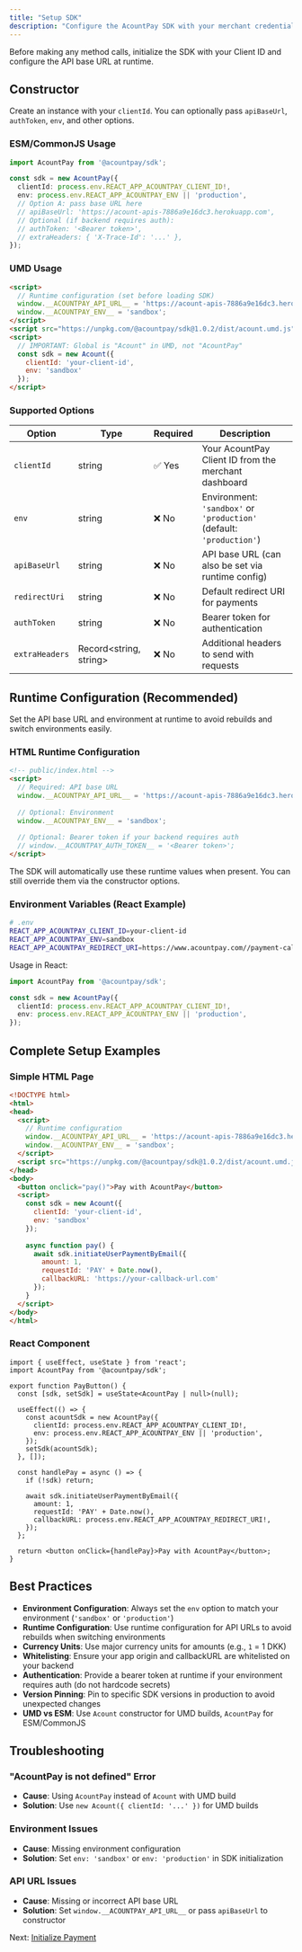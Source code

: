 ```yaml
---
title: "Setup SDK"
description: "Configure the AcountPay SDK with your merchant credentials"
---
```


Before making any method calls, initialize the SDK with your Client ID and configure the API base URL at runtime.

## Constructor

Create an instance with your `clientId`. You can optionally pass `apiBaseUrl`, `authToken`, `env`, and other options.

### ESM/CommonJS Usage

```ts
import AcountPay from '@acountpay/sdk';

const sdk = new AcountPay({
  clientId: process.env.REACT_APP_ACOUNTPAY_CLIENT_ID!,
  env: process.env.REACT_APP_ACOUNTPAY_ENV || 'production',
  // Option A: pass base URL here
  // apiBaseUrl: 'https://acount-apis-7886a9e16dc3.herokuapp.com',
  // Optional (if backend requires auth):
  // authToken: '<Bearer token>',
  // extraHeaders: { 'X-Trace-Id': '...' },
});
```

### UMD Usage

```html
<script>
  // Runtime configuration (set before loading SDK)
  window.__ACOUNTPAY_API_URL__ = 'https://acount-apis-7886a9e16dc3.herokuapp.com';
  window.__ACOUNTPAY_ENV__ = 'sandbox';
</script>
<script src="https://unpkg.com/@acountpay/sdk@1.0.2/dist/acount.umd.js"></script>
<script>
  // IMPORTANT: Global is "Acount" in UMD, not "AcountPay"
  const sdk = new Acount({
    clientId: 'your-client-id',
    env: 'sandbox'
  });
</script>
```

### Supported Options

| Option | Type | Required | Description |
|--------|------|----------|-------------|
| `clientId` | string | ✅ Yes | Your AcountPay Client ID from the merchant dashboard |
| `env` | string | ❌ No | Environment: `'sandbox'` or `'production'` (default: `'production'`) |
| `apiBaseUrl` | string | ❌ No | API base URL (can also be set via runtime config) |
| `redirectUri` | string | ❌ No | Default redirect URI for payments |
| `authToken` | string | ❌ No | Bearer token for authentication |
| `extraHeaders` | Record<string, string> | ❌ No | Additional headers to send with requests |

## Runtime Configuration (Recommended)

Set the API base URL and environment at runtime to avoid rebuilds and switch environments easily.

### HTML Runtime Configuration

```html
<!-- public/index.html -->
<script>
  // Required: API base URL
  window.__ACOUNTPAY_API_URL__ = 'https://acount-apis-7886a9e16dc3.herokuapp.com';
  
  // Optional: Environment
  window.__ACOUNTPAY_ENV__ = 'sandbox';
  
  // Optional: Bearer token if your backend requires auth
  // window.__ACOUNTPAY_AUTH_TOKEN__ = '<Bearer token>';
</script>
```

The SDK will automatically use these runtime values when present. You can still override them via the constructor options.

### Environment Variables (React Example)

```bash
# .env
REACT_APP_ACOUNTPAY_CLIENT_ID=your-client-id
REACT_APP_ACOUNTPAY_ENV=sandbox
REACT_APP_ACOUNTPAY_REDIRECT_URI=https://www.acountpay.com//payment-callback
```

Usage in React:

```typescript
import AcountPay from '@acountpay/sdk';

const sdk = new AcountPay({
  clientId: process.env.REACT_APP_ACOUNTPAY_CLIENT_ID!,
  env: process.env.REACT_APP_ACOUNTPAY_ENV || 'production',
});
```

## Complete Setup Examples

### Simple HTML Page

```html
<!DOCTYPE html>
<html>
<head>
  <script>
    // Runtime configuration
    window.__ACOUNTPAY_API_URL__ = 'https://acount-apis-7886a9e16dc3.herokuapp.com';
    window.__ACOUNTPAY_ENV__ = 'sandbox';
  </script>
  <script src="https://unpkg.com/@acountpay/sdk@1.0.2/dist/acount.umd.js"></script>
</head>
<body>
  <button onclick="pay()">Pay with AcountPay</button>
  <script>
    const sdk = new Acount({ 
      clientId: 'your-client-id',
      env: 'sandbox'
    });
    
    async function pay() {
      await sdk.initiateUserPaymentByEmail({
        amount: 1,
        requestId: 'PAY' + Date.now(),
        callbackURL: 'https://your-callback-url.com'
      });
    }
  </script>
</body>
</html>
```

### React Component

```tsx
import { useEffect, useState } from 'react';
import AcountPay from '@acountpay/sdk';

export function PayButton() {
  const [sdk, setSdk] = useState<AcountPay | null>(null);

  useEffect(() => {
    const acountSdk = new AcountPay({
      clientId: process.env.REACT_APP_ACOUNTPAY_CLIENT_ID!,
      env: process.env.REACT_APP_ACOUNTPAY_ENV || 'production',
    });
    setSdk(acountSdk);
  }, []);

  const handlePay = async () => {
    if (!sdk) return;
    
    await sdk.initiateUserPaymentByEmail({
      amount: 1,
      requestId: 'PAY' + Date.now(),
      callbackURL: process.env.REACT_APP_ACOUNTPAY_REDIRECT_URI!,
    });
  };

  return <button onClick={handlePay}>Pay with AcountPay</button>;
}
```

## Best Practices

- **Environment Configuration**: Always set the `env` option to match your environment (`'sandbox'` or `'production'`)
- **Runtime Configuration**: Use runtime configuration for API URLs to avoid rebuilds when switching environments
- **Currency Units**: Use major currency units for amounts (e.g., `1` = 1 DKK)
- **Whitelisting**: Ensure your app origin and callbackURL are whitelisted on your backend
- **Authentication**: Provide a bearer token at runtime if your environment requires auth (do not hardcode secrets)
- **Version Pinning**: Pin to specific SDK versions in production to avoid unexpected changes
- **UMD vs ESM**: Use `Acount` constructor for UMD builds, `AcountPay` for ESM/CommonJS

## Troubleshooting

### "AcountPay is not defined" Error
- **Cause**: Using `AcountPay` instead of `Acount` with UMD build
- **Solution**: Use `new Acount({ clientId: '...' })` for UMD builds

### Environment Issues
- **Cause**: Missing environment configuration
- **Solution**: Set `env: 'sandbox'` or `env: 'production'` in SDK initialization

### API URL Issues
- **Cause**: Missing or incorrect API base URL
- **Solution**: Set `window.__ACOUNTPAY_API_URL__` or pass `apiBaseUrl` to constructor

Next: [Initialize Payment](/sdk/initialize_payment)
